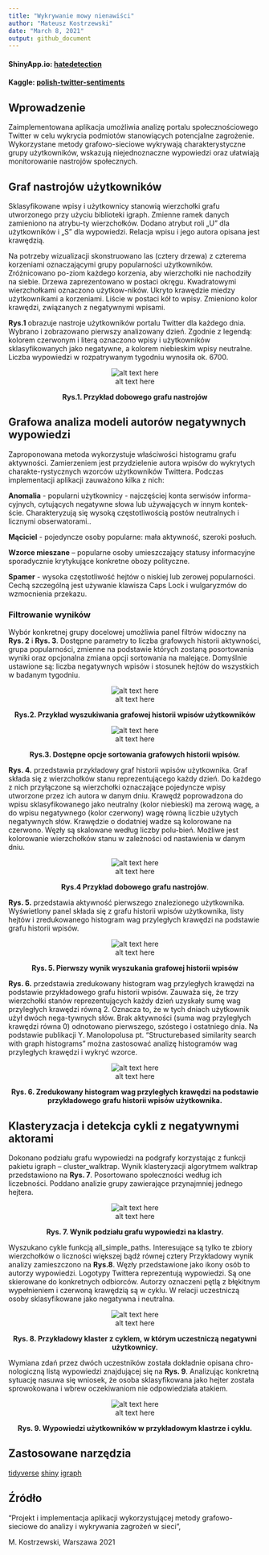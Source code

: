 ```yaml
---
title: "Wykrywanie mowy nienawiści"
author: "Mateusz Kostrzewski"
date: "March 8, 2021"
output: github_document
---
```


#### ShinyApp.io: [hatedetection](https://matheok.shinyapps.io/hatedetection/)
#### Kaggle: [polish-twitter-sentiments](https://www.kaggle.com/mateuszkostrzewski/polish-twitter-sentiments)

## Wprowadzenie
Zaimplementowana aplikacja umożliwia analizę portalu społecznościowego Twitter w celu wykrycia podmiotów stanowiących potencjalne zagrożenie. Wykorzystane metody grafowo-sieciowe wykrywają charakterystyczne grupy użytkowników, wskazują niejednoznaczne wypowiedzi oraz ułatwiają monitorowanie nastrojów społecznych.


## Graf nastrojów użytkowników

Sklasyfikowane wpisy i użytkownicy stanowią wierzchołki grafu utworzonego przy użyciu biblioteki igraph. Zmienne ramek danych zamieniono na atrybu-ty wierzchołków. Dodano atrybut roli „U” dla użytkowników i „S” dla wypowiedzi. Relacja wpisu i jego autora opisana jest krawędzią. 

Na potrzeby wizualizacji skonstruowano las (cztery drzewa) z czterema korzeniami oznaczającymi grupy popularności użytkowników. Zróżnicowano po-ziom każdego korzenia, aby wierzchołki nie nachodziły na siebie. Drzewa zaprezentowano w postaci okręgu. Kwadratowymi wierzchołkami oznaczono użytkow-ników. Ukryto krawędzie miedzy użytkownikami a korzeniami. Liście w postaci kół to wpisy. Zmieniono kolor krawędzi, związanych z negatywnymi wpisami. 

**Rys.1** obrazuje nastroje użytkowników portalu Twitter dla każdego dnia. Wybrano i zobrazowano pierwszy analizowany dzień. Zgodnie z legendą: kolorem czerwonym i literą oznaczono wpisy i użytkowników sklasyfikowanych jako negatywne, a kolorem niebieskim wpisy neutralne. Liczba wypowiedzi w rozpatrywanym tygodniu wynosiła ok. 6700.

<center>![alt text here](Diagrams/1.png)</center>
<center>**Rys.1. Przykład dobowego grafu nastrojów**</center>

## Grafowa analiza modeli autorów negatywnych wypowiedzi

Zaproponowana metoda wykorzystuje właściwości histogramu grafu aktywności. Zamierzeniem jest przydzielenie autora wpisów do wykrytych charakte-rystycznych wzorców użytkowników Twittera. Podczas implementacji aplikacji zauważono kilka z nich:

**Anomalia** - popularni użytkownicy - najczęściej konta serwisów informa-cyjnych, cytujących negatywne słowa lub używających w innym kontek-ście. Charakteryzują się wysoką częstotliwością postów neutralnych i licznymi obserwatorami.. 

**Mąciciel** -  pojedyncze osoby popularne: mała aktywność, szeroki posłuch.

**Wzorce mieszane** – popularne osoby umieszczający statusy informacyjne sporadycznie krytykujące konkretne obozy polityczne. 

**Spamer** - wysoka częstotliwość hejtów o niskiej lub zerowej popularności. Cechą szczególną jest używanie klawisza Caps Lock i wulgaryzmów do wzmocnienia przekazu.


### Filtrowanie wyników

Wybór konkretnej grupy docelowej umożliwia panel filtrów widoczny na **Rys. 2** i **Rys. 3**. Dostępne parametry to liczba grafowych historii aktywności, grupa popularności, zmienne na podstawie których zostaną posortowania wyniki oraz opcjonalna zmiana opcji sortowania na malejące. Domyślnie ustawione są: liczba negatywnych wpisów i stosunek hejtów do wszystkich w badanym tygodniu. 

<center>![alt text here](Diagrams/4.png)</center>
<center>**Rys.2. Przykład wyszukiwania grafowej historii wpisów użytkowników**</center>

<center>![alt text here](Diagrams/5.png)</center>
<center>**Rys.3. Dostępne opcje sortowania grafowych historii wpisów.**</center>

**Rys. 4.** przedstawia przykładowy graf historii wpisów użytkownika. Graf składa się z wierzchołków stanu reprezentującego każdy dzień. Do każdego z nich przyłączone są wierzchołki oznaczające pojedyncze wpisy utworzone przez ich autora w danym dniu. Krawędź poprowadzona do wpisu sklasyfikowanego jako neutralny (kolor niebieski) ma zerową wagę, a do wpisu negatywnego (kolor czerwony) wagę równą liczbie użytych negatywnych słów. Krawędzie o dodatniej wadze są kolorowane na czerwono. Węzły są skalowane według liczby polu-bień. Możliwe jest kolorowanie wierzchołków stanu w zależności od nastawienia w danym dniu.

<center>![alt text here](Diagrams/6.png)</center>
<center>**Rys.4 Przykład dobowego grafu nastrojów**.</center>

**Rys. 5.** przedstawia aktywność pierwszego znalezionego użytkownika. Wyświetlony panel składa się z grafu historii wpisów użytkownika, listy hejtów i zredukowanego histogram wag przyległych krawędzi na  podstawie grafu historii wpisów.

<center>![alt text here](Diagrams/3.png)</center>
<center>**Rys. 5. Pierwszy wynik wyszukania grafowej historii wpisów**</center>

**Rys. 6.** przedstawia zredukowany histogram wag przyległych krawędzi na  podstawie przykładowego grafu historii wpisów. Zauważa się, że trzy wierzchołki stanów reprezentujących każdy dzień uzyskały sumę wag przyległych krawędzi równą 2. Oznacza to, że w tych dniach użytkownik użył dwóch nega-tywnych słów. Brak aktywności (suma wag przyległych krawędzi równa 0) odnotowano pierwszego, szóstego i ostatniego dnia. Na podstawie publikacji Y. Manolopolusa pt. “Structurebased similarity search with graph histograms”  można zastosować analizę histogramów wag przyległych krawędzi i wykryć wzorce. 

<center>![alt text here](Diagrams/7.png)</center>
<center>**Rys. 6. Zredukowany histogram wag przyległych krawędzi na  podstawie przykładowego grafu historii wpisów użytkownika.**</center>

## Klasteryzacja i detekcja cykli z negatywnymi aktorami

Dokonano podziału grafu wypowiedzi na podgrafy korzystając z funkcji pakietu igraph – cluster_walktrap. Wynik klasteryzacji algorytmem walktrap przedstawiono na **Rys. 7**. Posortowano społeczności według ich liczebności. Poddano analizie grupy zawierające przynajmniej jednego hejtera. 

<center>![alt text here](Diagrams/8.png)</center>
<center>**Rys. 7. Wynik podziału grafu wypowiedzi na klastry.**</center>

Wyszukano cykle funkcją all_simple_paths. Interesujące są tylko te zbiory wierzchołków o liczności większej bądź równej cztery Przykładowy wynik analizy zamieszczono na **Rys.8**.  Węzły przedstawione jako ikony osób to autorzy wypowiedzi. Logotypy Twittera reprezentują wypowiedzi. Są one skierowane do konkretnych odbiorców. Autorzy oznaczeni pętlą z błękitnym wypełnieniem i czerwoną krawędzią są w cyklu. W relacji uczestniczą osoby sklasyfikowane jako negatywna i neutralna.

<center>![alt text here](Diagrams/9.png)</center>
<center>**Rys. 8. Przykładowy klaster z cyklem, w którym uczestniczą negatywni użytkownicy.**</center>

Wymiana zdań przez dwóch uczestników została dokładnie opisana chro-nologiczną listą wypowiedzi znajdującej się na **Rys. 9**. Analizując konkretną sytuację nasuwa się wniosek, że osoba sklasyfikowana jako hejter została sprowokowana i wbrew oczekiwaniom nie odpowiedziała atakiem.

<center>![alt text here](Diagrams/99.png)</center>
<center>**Rys. 9. Wypowiedzi użytkowników w przykładowym klastrze i cyklu.**</center>

## Zastosowane narzędzia

[tidyverse](https://www.tidyverse.org/)
[shiny](https://shiny.rstudio.com/)
[igraph](https://igraph.org/)

## Źródło
"Projekt i implementacja aplikacji wykorzystującej metody grafowo-sieciowe do analizy i wykrywania zagrożeń w sieci", 

M. Kostrzewski, Warszawa 2021

